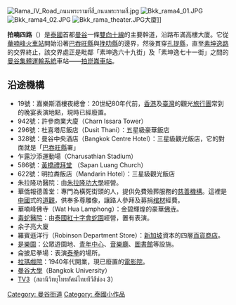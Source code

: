 {{maplink|frame=yes|frame-width=230|zoom=13|type=point|frame-align=left|text=地圖}}
[[File:Rama_IV_Road_ถนนพระรามที่สี่_ถนนพระรามสี่.jpg|thumb]]
[[File:Bkk_rama4_01.JPG|thumb]]
[[File:Bkk_rama4_02.JPG|thumb]]
[[File:Bkk_rama_theater.JPG|thumb]]大廈]]

'''拍喃四路'''（{{thai|t=ถนนพระรามที่ 4|phon=T̄hnn phrarām thī̀ 4|r=Thanon Phraramthi 4}}）是[[泰國|泰國]]首都[[曼谷|曼谷]]一條[[車道|雙向十線]]的主要幹道，沿路布滿高樓大廈。它從[[華喃峰火車站|華喃峰火車站]]開始沿著[[巴吞旺縣|巴吞旺縣]]與[[挽叻縣|挽叻縣]]的邊界，然後貫穿[[孔提縣|孔提縣]]，直至[[素坤逸路|素坤逸路]]的交界終止，該交界處正是毗鄰「素坤逸六十九街」及「素坤逸七十一街」之間的[[曼谷集體運輸系統|曼谷集體運輸系統]]車站——[[拍崑崙車站|拍崑崙車站]]。

==沿途機構==
{{portal box|泰國|公路}}
* 19號：嘉樂斯酒樓夜總會：20世紀80年代前，[[香港|香港]]及[[臺灣|臺灣]]的觀光[[旅行團|旅行團]]常到的晚宴表演地點，現時已經廢置。
* 942號：許參商業大廈（Charn Issara Tower）
* 296號：杜喜塔尼飯店（Dusit Thani）：五星級豪華飯店
* 328號：曼谷中央酒店（Bangkok Centre Hotel）：三星級觀光飯店，它的對面就是「[[巴吞旺縣|巴吞旺縣]]署」
* 乍露沙添運動場（Charusathian Stadium）
* 586號：[[黃橋禮拜堂|黃橋禮拜堂]] （Sapan Luang Church）
* 622號：明拉粦飯店（Mandarin Hotel）：三星級觀光飯店
* 朱拉隆功醫院：由[[朱拉隆功大學|朱拉隆功大學]]經營。
* 華僑報德善堂：專門為橫死街頭的人，提供免費殮葬服務的[[慈善機構|慈善機構]]。這裡是[[中國|中國]]式的[[道觀|道觀]]，供奉多尊雕像，讓路人參拜及募捐[[棺材|棺材]]經費。
* 華喃峰佛寺（Wat Hua Lamphong）：金碧輝煌的豪華[[佛寺|佛寺]]。
* [[毒蛇|毒蛇]][[醫院|醫院]]：由[[泰國紅十字會蛇園|泰國紅十字會蛇園]]經營，置有表演。
* 余子亮大廈
* 羅賓遜洋行（Robinson Department Store）：[[新加坡|新加坡]]資本的四層[[百貨商店|百貨商店]]。
* [[是樂園|是樂園]]：公眾遊園地、[[青年中心|青年中心]]、[[音樂廳|音樂廳]]、[[圖書館|圖書館]]等設施。
* 侖披尼拳場：表演[[泰拳|泰拳]]的場所。
* [[拉瑪戲院|拉瑪戲院]]：1940年代開業，現已廢置的[[電影院|電影院]]。
* [[曼谷大學|曼谷大學]]（Bangkok University）
* [[泰國第3電視台|TV3]]（สถานีวิทยุโทรทัศน์ไทยทีวีสีช่อง 3）

{{Commonscat|Rama 4 Road, Bangkok|position=left}}

{{coord|13|43|50.04|N|100|32|03.1|E|type:adm3rd_region:TH-10|display=title}}
[[Category:_曼谷街道|Category: 曼谷街道]]
[[Category:_泰國小作品|Category: 泰國小作品]]
